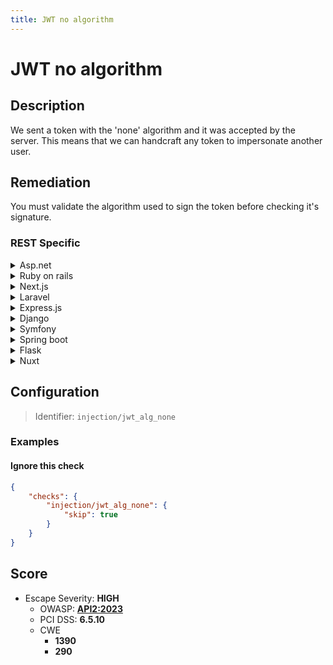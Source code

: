 ```yaml
---
title: JWT no algorithm
---
```


# JWT no algorithm

## Description

We sent a token with the 'none' algorithm and it was accepted by the server.
This means that we can handcraft any token to impersonate another user.


## Remediation

You must validate the algorithm used to sign the token before checking it's signature.



### REST Specific

<details>
    <summary>Asp.net</summary>

Ensure that the JWT middleware in ASP.NET is configured to reject tokens with 'none' as the algorithm. Explicitly specify allowed algorithms.

</details>

<details>
    <summary>Ruby on rails</summary>

In Ruby on Rails, configure JWT to disallow 'none' as an algorithm for token verification.

</details>

<details>
    <summary>Next.js</summary>

For Next.js applications, ensure that the JWT verification library is set to reject 'none' as an algorithm.

</details>

<details>
    <summary>Laravel</summary>

In Laravel, use a JWT package that allows you to specify the allowed algorithms and reject 'none'.

</details>

<details>
    <summary>Express.js</summary>

Configure the JWT middleware in Express.js to reject tokens with 'none' as the algorithm.

</details>

<details>
    <summary>Django</summary>

In Django, ensure that the JWT authentication backend is configured to only allow specific algorithms and exclude 'none'.

</details>

<details>
    <summary>Symfony</summary>

In Symfony, configure your JWT library to disallow 'none' as an algorithm for token verification.

</details>

<details>
    <summary>Spring boot</summary>

For Spring Boot, ensure that the JWT token provider is set to reject 'none' as an algorithm.

</details>

<details>
    <summary>Flask</summary>

In Flask, use a JWT extension that allows you to specify the allowed algorithms and reject 'none'.

</details>

<details>
    <summary>Nuxt</summary>

For Nuxt.js applications, ensure that the JWT verification process is configured to reject 'none' as an algorithm.

</details>

## Configuration

> Identifier: `injection/jwt_alg_none`



### Examples



#### Ignore this check

```json
{
    "checks": {
        "injection/jwt_alg_none": {
            "skip": true
        }
    }
}
```




## Score

- Escape Severity: **<span className="high-severity">HIGH</span>**
  - OWASP: **[API2:2023](https://github.com/OWASP/API-Security/blob/master/editions/2023/en/0xa2-broken-authentication.md)**
  - PCI DSS: **6.5.10**
  - CWE
    - **1390**
    - **290**
  
  
  






